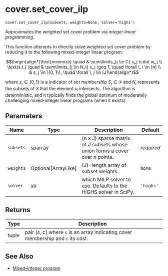 # cover.set_cover_ilp { #geomcover.cover.set_cover_ilp }

`cover.set_cover_ilp(subsets, weights=None, solver='highs')`

Approximates the weighted set cover problem via _integer linear programming_.

This function attempts to directly solve weighted set cover problem by reducing it to 
the following mixed-integer linear program:

$$\begin{align*}\text{minimize} \quad & \sum\limits_{j \in C} s_j \cdot w_j  \\
\text{s.t.} \quad & \sum\limits_{j \in N_i}  s_j  \geq 1, \quad \forall \, i \in [n] \\
& s_j \in \{0, 1\}, \quad \forall \, j \in [J]\end{align*}$$

where $s_j \in \{0, 1\}$ is a indicator of set membership $S_j \in \mathcal{S}$ and $N_i$
represents the subsets of $S$ that the element $x_i$ intersects. The algorithm is deterministic,
and it typically finds the global optimum of moderately challenging mixed-integer linear programs
(when it exists).

## Parameters

| Name      | Type                  | Description                                                                 | Default    |
|-----------|-----------------------|-----------------------------------------------------------------------------|------------|
| `subsets` | sparray               | (n x J) sparse matrix of J subsets whose union forms a cover over n points. | _required_ |
| `weights` | Optional\[ArrayLike\] | (J)-length array of subset weights.                                         | `None`     |
| `solver`  | str                   | which MILP solver to use. Defaults to the HiGHS solver in SciPy.            | `'highs'`  |

## Returns

| Type   | Description                                                                         |
|--------|-------------------------------------------------------------------------------------|
| tuple  | pair (s, c) where ``s`` is an array indicating cover membership and ``c`` its cost. |

## See Also

- [Mixed-integer program](scipy.optimize.milp)